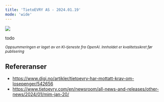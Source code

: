 ```yaml
---
title: 'TietoEVRY AS - 2024.01.19'
mode: 'wide'
---
```


<Frame>
<img src="/images/tietoevry.jpg" />
</Frame>

todo

<sup><i>Oppsummeringen er laget av en KI-tjeneste fra OpenAI. Innholdet er kvalitetssikret før publisering</i></sup>

## Refereranser
- https://www.digi.no/artikler/tietoevry-har-mottatt-krav-om-losepenger/542656
- https://www.tietoevry.com/en/newsroom/all-news-and-releases/other-news/2024/01/mim-jan-20/

